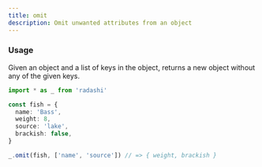 ```yaml
---
title: omit
description: Omit unwanted attributes from an object
---
```


### Usage

Given an object and a list of keys in the object, returns a new object without any of the given keys.

```ts
import * as _ from 'radashi'

const fish = {
  name: 'Bass',
  weight: 8,
  source: 'lake',
  brackish: false,
}

_.omit(fish, ['name', 'source']) // => { weight, brackish }
```
